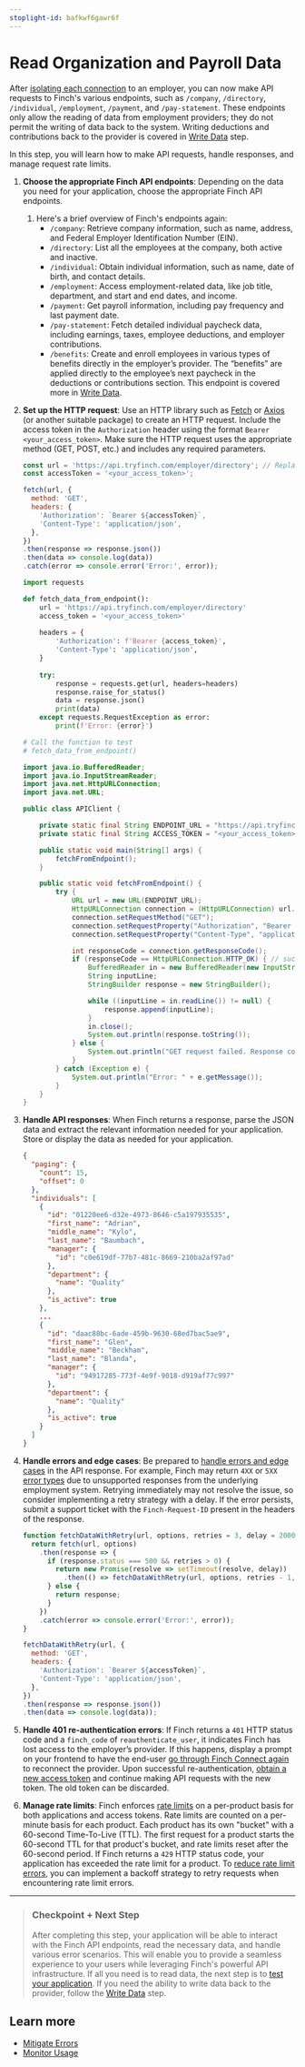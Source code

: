 ```yaml
---
stoplight-id: bafkwf6gawr6f
---
```


# Read Organization and Payroll Data

After [isolating each connection](/docs/Implementation-Guide/Connect/Manage-Connections.md) to an employer, you can now make API requests to Finch's various endpoints, such as `/company`, `/directory`, `/individual`, `/employment`, `/payment`, and `/pay-statement`. These endpoints only allow the reading of data from employment providers; they do not permit the writing of data back to the system. Writing deductions and contributions back to the provider is covered in [Write Data](docs/Implementation-Guide/Communicate/Write-Data.md) step.

In this step, you will learn how to make API requests, handle responses, and manage request rate limits.

1. **Choose the appropriate Finch API endpoints**: Depending on the data you need for your application, choose the appropriate Finch API endpoints. 
    1. Here's a brief overview of Finch's endpoints again:
        - `/company`: Retrieve company information, such as name, address, and Federal Employer Identification Number (EIN).
        - `/directory`: List all the employees at the company, both active and inactive.
        - `/individual`: Obtain individual information, such as name, date of birth, and contact details.
        - `/employment`: Access employment-related data, like job title, department, and start and end dates, and income.
        - `/payment`: Get payroll information, including pay frequency and last payment date.
        - `/pay-statement`: Fetch detailed individual paycheck data, including earnings, taxes, employee deductions, and employer contributions.
        - `/benefits`: Create and enroll employees in various types of benefits directly in the employer’s provider. The “benefits” are applied directly to the employee’s next paycheck in the deductions or contributions section. This endpoint is covered more in [Write Data](docs/Implementation-Guide/Communicate/Write-Data.md).

1. **Set up the HTTP request**: Use an HTTP library such as [Fetch](https://developer.mozilla.org/en-US/docs/Web/API/Fetch_API/Using_Fetch) or [Axios](https://axios-http.com/docs/intro) (or another suitable package) to create an HTTP request. Include the access token in the `Authorization` header using the format `Bearer <your_access_token>`. Make sure the HTTP request uses the appropriate method (GET, POST, etc.) and includes any required parameters.
    
    ```js
    const url = 'https://api.tryfinch.com/employer/directory'; // Replace with the desired endpoint
    const accessToken = '<your_access_token>';
    
    fetch(url, {
      method: 'GET',
      headers: {
        'Authorization': `Bearer ${accessToken}`,
        'Content-Type': 'application/json',
      },
    })
    .then(response => response.json())
    .then(data => console.log(data))
    .catch(error => console.error('Error:', error));
    ```

    ```python
    import requests

    def fetch_data_from_endpoint():
        url = 'https://api.tryfinch.com/employer/directory'
        access_token = '<your_access_token>'
        
        headers = {
            'Authorization': f'Bearer {access_token}',
            'Content-Type': 'application/json',
        }
        
        try:
            response = requests.get(url, headers=headers)
            response.raise_for_status()
            data = response.json()
            print(data)
        except requests.RequestException as error:
            print(f'Error: {error}')

    # Call the function to test
    # fetch_data_from_endpoint()
    ```

    ```java
    import java.io.BufferedReader;
    import java.io.InputStreamReader;
    import java.net.HttpURLConnection;
    import java.net.URL;

    public class APIClient {

        private static final String ENDPOINT_URL = "https://api.tryfinch.com/employer/directory";
        private static final String ACCESS_TOKEN = "<your_access_token>";

        public static void main(String[] args) {
            fetchFromEndpoint();
        }

        public static void fetchFromEndpoint() {
            try {
                URL url = new URL(ENDPOINT_URL);
                HttpURLConnection connection = (HttpURLConnection) url.openConnection();
                connection.setRequestMethod("GET");
                connection.setRequestProperty("Authorization", "Bearer " + ACCESS_TOKEN);
                connection.setRequestProperty("Content-Type", "application/json");

                int responseCode = connection.getResponseCode();
                if (responseCode == HttpURLConnection.HTTP_OK) { // success
                    BufferedReader in = new BufferedReader(new InputStreamReader(connection.getInputStream()));
                    String inputLine;
                    StringBuilder response = new StringBuilder();

                    while ((inputLine = in.readLine()) != null) {
                        response.append(inputLine);
                    }
                    in.close();
                    System.out.println(response.toString());
                } else {
                    System.out.println("GET request failed. Response code: " + responseCode);
                }
            } catch (Exception e) {
                System.out.println("Error: " + e.getMessage());
            }
        }
    }
    ```
    
1. **Handle API responses**: When Finch returns a response, parse the JSON data and extract the relevant information needed for your application. Store or display the data as needed for your application.
      <!--
    title: "Example response"
    --> 
    ```json
    {
      "paging": {
        "count": 15,
        "offset": 0
      },
      "individuals": [
        {
          "id": "01220ee6-d32e-4973-8646-c5a197935535",
          "first_name": "Adrian",
          "middle_name": "Kylo",
          "last_name": "Baumbach",
          "manager": {
            "id": "c0e619df-77b7-481c-8669-210ba2af97ad"
          },
          "department": {
            "name": "Quality"
          },
          "is_active": true
        },
        ...
        {
          "id": "daac88bc-6ade-459b-9630-68ed7bac5ae9",
          "first_name": "Glen",
          "middle_name": "Beckham",
          "last_name": "Blanda",
          "manager": {
            "id": "94917285-773f-4e9f-9018-d919af77c997"
          },
          "department": {
            "name": "Quality"
          },
          "is_active": true
        }
      ]
    }
    ```
    
1. **Handle errors and edge cases**: Be prepared to [handle errors and edge cases](/docs/Implementation-Guide/Optimize/Mitigate-Errors.md) in the API response. For example, Finch may return `4XX` or `5XX` [error types](https://developer.tryfinch.com/docs/reference/1f80003f67f0d-error-types) due to unsupported responses from the underlying employment system. Retrying immediately may not resolve the issue, so consider implementing a retry strategy with a delay. If the error persists, submit a support ticket with the `Finch-Request-ID` present in the headers of the response.
     <!--
    title: "Error handling example"
    --> 
    ```jsx
    function fetchDataWithRetry(url, options, retries = 3, delay = 2000) {
      return fetch(url, options)
        .then(response => {
          if (response.status === 500 && retries > 0) {
            return new Promise(resolve => setTimeout(resolve, delay))
              .then(() => fetchDataWithRetry(url, options, retries - 1, delay));
          } else {
            return response;
          }
        })
        .catch(error => console.error('Error:', error));
    }
    
    fetchDataWithRetry(url, {
      method: 'GET',
      headers: {
        'Authorization': `Bearer ${accessToken}`,
        'Content-Type': 'application/json',
      },
    })
    .then(response => response.json())
    .then(data => console.log(data));
    ```
    
1. **Handle 401 re-authentication errors**: If Finch returns a `401` HTTP status code and a `finch_code` of   `reauthenticate_user`, it indicates Finch has lost access to the employer’s provider. If this happens, display a prompt on your frontend to have the end-user [go through Finch Connect again](/docs/Implementation-Guide/Connect/Set-Up-Finch-Connect.md) to reconnect the provider. Upon successful re-authentication, [obtain a new access token](/docs/Implementation-Guide/Connect/Retrieve-Access-Token.md) and continue making API requests with the new token. The old token can be discarded.  

2. **Manage rate limits**: Finch enforces [rate limits](/docs/Developer-Resources/Rate-Limits.md) on a per-product basis for both applications and access tokens. Rate limits are counted on a per-minute basis for each product. Each product has its own "bucket" with a 60-second Time-To-Live (TTL). The first request for a product starts the 60-second TTL for that product's bucket, and rate limits reset after the 60-second period. If Finch returns a `429` HTTP status code, your application has exceeded the rate limit for a product. To [reduce rate limit errors](/docs/Implementation-Guide/Optimize/Mitigate-Errors.md#rate-limit-errors), you can implement a backoff strategy to retry requests when encountering rate limit errors. 
---
<!-- theme: success -->
> ### Checkpoint + Next Step
> After completing this step, your application will be able to interact with the Finch API endpoints, read the necessary data, and handle various error scenarios. This will enable you to provide a seamless experience to your users while leveraging Finch's powerful API infrastructure. If all you need is to read data, the next step is to [test your application](/docs/Implementation-Guide/Test/Testing-Plan.md). If you need the ability to write data back to the provider, follow the [Write Data](/docs/Implementation-Guide/Communicate/Write-Data.md) step.

## Learn more
- [Mitigate Errors](/docs/Implementation-Guide/Optimize/Mitigate-Errors.md)
- [Monitor Usage](/docs/Implementation-Guide/Optimize/Monitor-Usage.md)
